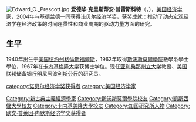 {{noteTA|G1=PP}}
[[File:Edward_C._Prescott.jpg|thumb]]
'''爱德华·克里斯蒂安·普雷斯科特'''（{{lang-en|'''Edward Christian Prescott'''}}，{{bd|1940年|12月26日|||}}），[[美国|美国]][[经济学家|经济学家]]，2004年与[[基德兰德|基德兰德]]一同获得[[诺贝尔经济学奖|诺贝尔经济学奖]]，获奖成就：推动了动态宏观经济学在经济政策的时间连贯性和商业周期的驱动力量方面的研究。

==生平==
1940年出生于[[美国|美国]][[纽约州|纽约州]][[格倫斯福爾斯|格倫斯福爾斯]]，1962年取得[[斯沃斯莫爾學院|斯沃斯莫爾學院]]數學系學士學位，1967年在[[卡内基梅隆大学|卡内基梅隆大学]]获博士学位。现任[[亚利桑那州立大学|亚利桑那州立大学]]教授、[[美国联邦储备银行|美国联邦储备银行]][[明尼阿波利斯分行|明尼阿波利斯分行]]的研究员。 

{{诺贝尔经济学奖获得者}}

{{Authority control}}
{{DEFAULTSORT:Prescott, Edward C.}}
[[category:诺贝尔经济学奖获得者|category:诺贝尔经济学奖获得者]]
[[category:美国经济学家|category:美国经济学家]]
[[Category:新古典主義經濟學家|Category:新古典主義經濟學家]]
[[Category:斯沃斯莫爾學院校友|Category:斯沃斯莫爾學院校友]]
[[Category:凱斯西儲大學校友|Category:凱斯西儲大學校友]]
[[Category:卡内基美隆大學校友|Category:卡内基美隆大學校友]]
[[Category:加图研究所人物|Category:加图研究所人物]]
[[Category:欧文·普莱因·内默斯经济学奖获得者|Category:欧文·普莱因·内默斯经济学奖获得者]]